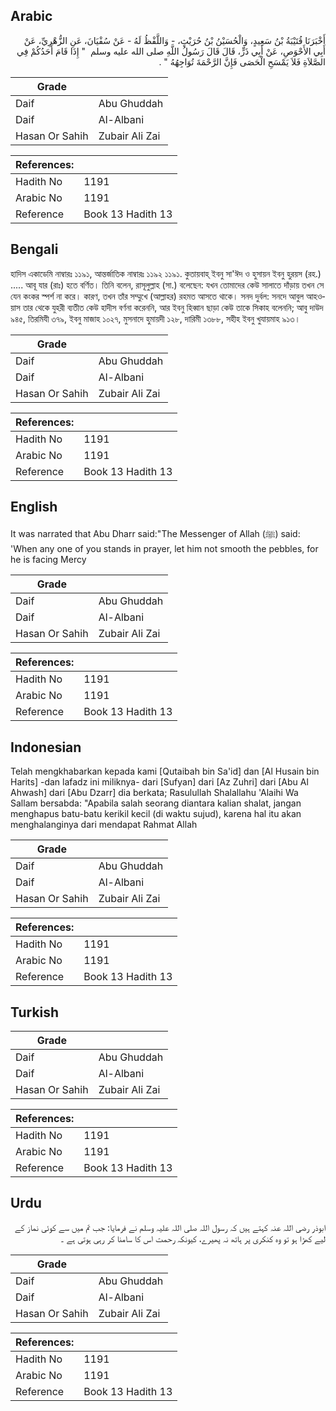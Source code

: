 ## Arabic


<div dir="rtl" lang="ar" style={{fontSize:'larger',backgroundColor:'#f8f9fa',padding:20}}>
أَخْبَرَنَا قُتَيْبَةُ بْنُ سَعِيدٍ، وَالْحُسَيْنُ بْنُ حُرَيْثٍ، - وَاللَّفْظُ لَهُ - عَنْ سُفْيَانَ، عَنِ الزُّهْرِيِّ، عَنْ أَبِي الأَحْوَصِ، عَنْ أَبِي ذَرٍّ، قَالَ قَالَ رَسُولُ اللَّهِ صلى الله عليه وسلم ‏ "‏ إِذَا قَامَ أَحَدُكُمْ فِي الصَّلاَةِ فَلاَ يَمْسَحِ الْحَصَى فَإِنَّ الرَّحْمَةَ تُوَاجِهُهُ ‏"‏ ‏.‏
</div>
<div style={{backgroundColor:'#f8f9fa',padding:20, marginBottom: 10}}><table> <thead> <tr> <th>Grade</th> <th></th> </tr> </thead> <tbody> <tr><td>Daif</td><td>Abu Ghuddah</td></tr><tr><td>Daif</td><td>Al-Albani</td></tr><tr><td>Hasan Or Sahih</td><td>Zubair Ali Zai</td></tr></tbody></table><table> <thead> <tr> <th>References:</th> <th></th> </tr> </thead> <tbody><tr><td>Hadith No</td><td>1191</td></tr><tr><td>Arabic No</td><td>1191</td></tr><tr><td>Reference</td><td>Book 13 Hadith 13</td></tr></tbody></table></div>

## Bengali


<div dir="ltr" lang="bn" style={{fontSize:'larger',backgroundColor:'#f8f9fa',padding:20}}>
হাদিস একাডেমি নাম্বারঃ ১১৯১, আন্তর্জাতিক নাম্বারঃ ১১৯২ ১১৯১. কুতায়বাহ্ ইবনু সা'ঈদ ও হুসায়ন ইবনু হুরয়স (রহ.) ..... আবূ যার (রাঃ) হতে বর্ণিত। তিনি বলেন, রাসূলুল্লাহ (সা.) বলেছেন: যখন তোমাদের কেউ সালাতে দাঁড়ায় তখন সে যেন কংকর স্পর্শ না করে। কারণ, তখন তাঁর সম্মুখে (আল্লাহর) রহমত আসতে থাকে। সনদ দুর্বল: সনদে আবুল আহওয়াস তার থেকে যুহরী ব্যতীত কেউ হাদীস বর্ণনা করেননি, আর ইবনু হিব্বান ছাড়া কেউ তাকে সিকাহ বলেননি; আবু দাউদ ৯৪৫, তিরমিযী ৩৭৯, ইবনু মাজাহ ১০২৭, মুসনাদে হুমায়দী ১২৮, দারিমী ১৩৮৮, সহীহ ইবনু খুযায়মাহ ৯১৩।
</div>
<div style={{backgroundColor:'#f8f9fa',padding:20, marginBottom: 10}}><table> <thead> <tr> <th>Grade</th> <th></th> </tr> </thead> <tbody> <tr><td>Daif</td><td>Abu Ghuddah</td></tr><tr><td>Daif</td><td>Al-Albani</td></tr><tr><td>Hasan Or Sahih</td><td>Zubair Ali Zai</td></tr></tbody></table><table> <thead> <tr> <th>References:</th> <th></th> </tr> </thead> <tbody><tr><td>Hadith No</td><td>1191</td></tr><tr><td>Arabic No</td><td>1191</td></tr><tr><td>Reference</td><td>Book 13 Hadith 13</td></tr></tbody></table></div>

## English


<div dir="ltr" lang="en" style={{fontSize:'larger',backgroundColor:'#f8f9fa',padding:20}}>
It was narrated that Abu Dharr said:"The Messenger of Allah (ﷺ) said: 'When any one of you stands in prayer, let him not smooth the pebbles, for he is facing Mercy
</div>
<div style={{backgroundColor:'#f8f9fa',padding:20, marginBottom: 10}}><table> <thead> <tr> <th>Grade</th> <th></th> </tr> </thead> <tbody> <tr><td>Daif</td><td>Abu Ghuddah</td></tr><tr><td>Daif</td><td>Al-Albani</td></tr><tr><td>Hasan Or Sahih</td><td>Zubair Ali Zai</td></tr></tbody></table><table> <thead> <tr> <th>References:</th> <th></th> </tr> </thead> <tbody><tr><td>Hadith No</td><td>1191</td></tr><tr><td>Arabic No</td><td>1191</td></tr><tr><td>Reference</td><td>Book 13 Hadith 13</td></tr></tbody></table></div>

## Indonesian


<div dir="ltr" lang="id" style={{fontSize:'larger',backgroundColor:'#f8f9fa',padding:20}}>
Telah mengkhabarkan kepada kami [Qutaibah bin Sa'id] dan [Al Husain bin Harits] -dan lafadz ini miliknya- dari [Sufyan] dari [Az Zuhri] dari [Abu Al Ahwash] dari [Abu Dzarr] dia berkata; Rasulullah Shalallahu 'Alaihi Wa Sallam bersabda: "Apabila salah seorang diantara kalian shalat, jangan menghapus batu-batu kerikil kecil (di waktu sujud), karena hal itu akan menghalanginya dari mendapat Rahmat Allah
</div>
<div style={{backgroundColor:'#f8f9fa',padding:20, marginBottom: 10}}><table> <thead> <tr> <th>Grade</th> <th></th> </tr> </thead> <tbody> <tr><td>Daif</td><td>Abu Ghuddah</td></tr><tr><td>Daif</td><td>Al-Albani</td></tr><tr><td>Hasan Or Sahih</td><td>Zubair Ali Zai</td></tr></tbody></table><table> <thead> <tr> <th>References:</th> <th></th> </tr> </thead> <tbody><tr><td>Hadith No</td><td>1191</td></tr><tr><td>Arabic No</td><td>1191</td></tr><tr><td>Reference</td><td>Book 13 Hadith 13</td></tr></tbody></table></div>

## Turkish


<div dir="ltr" lang="tr" style={{fontSize:'larger',backgroundColor:'#f8f9fa',padding:20}}>

</div>
<div style={{backgroundColor:'#f8f9fa',padding:20, marginBottom: 10}}><table> <thead> <tr> <th>Grade</th> <th></th> </tr> </thead> <tbody> <tr><td>Daif</td><td>Abu Ghuddah</td></tr><tr><td>Daif</td><td>Al-Albani</td></tr><tr><td>Hasan Or Sahih</td><td>Zubair Ali Zai</td></tr></tbody></table><table> <thead> <tr> <th>References:</th> <th></th> </tr> </thead> <tbody><tr><td>Hadith No</td><td>1191</td></tr><tr><td>Arabic No</td><td>1191</td></tr><tr><td>Reference</td><td>Book 13 Hadith 13</td></tr></tbody></table></div>

## Urdu


<div dir="rtl" lang="ur" style={{fontSize:'larger',backgroundColor:'#f8f9fa',padding:20}}>
ابوذر رضی اللہ عنہ کہتے ہیں کہ رسول اللہ صلی اللہ علیہ وسلم نے فرمایا: جب تم میں سے کوئی نماز کے لیے کھڑا ہو تو وہ کنکری پر ہاتھ نہ پھیرے، کیونکہ رحمت اس کا سامنا کر رہی ہوتی ہے ۔
</div>
<div style={{backgroundColor:'#f8f9fa',padding:20, marginBottom: 10}}><table> <thead> <tr> <th>Grade</th> <th></th> </tr> </thead> <tbody> <tr><td>Daif</td><td>Abu Ghuddah</td></tr><tr><td>Daif</td><td>Al-Albani</td></tr><tr><td>Hasan Or Sahih</td><td>Zubair Ali Zai</td></tr></tbody></table><table> <thead> <tr> <th>References:</th> <th></th> </tr> </thead> <tbody><tr><td>Hadith No</td><td>1191</td></tr><tr><td>Arabic No</td><td>1191</td></tr><tr><td>Reference</td><td>Book 13 Hadith 13</td></tr></tbody></table></div>